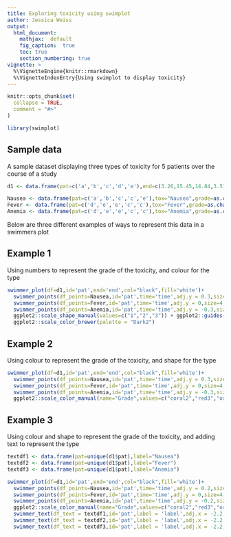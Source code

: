 ---
title: Exploring toxicity using swimplot
author: Jessica Weiss
output:
  html_document:
    mathjax:  default
    fig_caption:  true
    toc: true
    section_numbering: true
vignette: >
  %\VignetteEngine{knitr::rmarkdown}
  %\VignetteIndexEntry{Using swimplot to display toxicity}
---

```{r, include = FALSE}
knitr::opts_chunk$set(
  collapse = TRUE,
  comment = "#>"
)
```

```{r setup}
library(swimplot)
```

## Sample data

 A sample dataset displaying three types of toxicity for 5 patients over the course of a study
```{r, echo = TRUE,fig.align='centre'}
d1 <- data.frame(pat=c('a','b','c','d','e'),end=c(3.26,15.45,14.84,3.51,7.44))

Nausea <- data.frame(pat=c('a','b','c','c','e'),tox="Nausea",grade=as.character(c(1,3,2,2,3)),time=c(2,1,8,10,1.5))
Fever <- data.frame(pat=c('d','e','e','c','c'),tox="Fever",grade=as.character(c(1,2,2,1,2)), time=c(1.5,3,6,2,6.5))
Anemia <- data.frame(pat=c('d','e','e','c','c'),tox="Anemia",grade=as.character(c(1,1,2,1,3)), time=c(1.5,3,5,2,6))

```

Below are three different examples of ways to represent this data in a swimmers plot

## Example 1

Using numbers to represent the grade of the toxicity, and colour for the type
```{r, echo = TRUE,fig.align='centre'}

swimmer_plot(df=d1,id='pat',end='end',col="black",fill='white')+
  swimmer_points(df_points=Nausea,id='pat',time='time',adj.y = 0.3,size=4,name_shape = 'grade',name_col = 'tox',stroke=3)+
  swimmer_points(df_points=Fever,id='pat',time='time',adj.y = 0,size=4,name_shape = 'grade',name_col = 'tox',stroke=3)+
  swimmer_points(df_points=Anemia,id='pat',time='time',adj.y = -0.3,size=4,name_shape = 'grade',name_col = 'tox',stroke=3)+
  ggplot2::scale_shape_manual(values=c("1","2","3")) + ggplot2::guides(shape=FALSE)+
  ggplot2::scale_color_brewer(palette = "Dark2")
```

## Example 2

Using colour to represent the grade of the toxicity, and shape for the type
```{r, echo = TRUE,fig.align='centre'}

swimmer_plot(df=d1,id='pat',end='end',col="black",fill='white')+
  swimmer_points(df_points=Nausea,id='pat',time='time',adj.y = 0.3,size=4,name_col = 'grade',name_shape = 'tox',stroke=3)+
  swimmer_points(df_points=Fever,id='pat',time='time',adj.y = 0,size=4,name_col = 'grade',name_shape = 'tox',stroke=3)+
  swimmer_points(df_points=Anemia,id='pat',time='time',adj.y = -0.3,size=4,name_col = 'grade',name_shape = 'tox',stroke=3)+ 
  ggplot2::scale_color_manual(name="Grade",values=c("coral2","red3","orangered4"))
```

## Example 3

Using colour and shape to represent the grade of the toxicity, and adding text to represent the type
```{r, echo = TRUE,fig.align='centre'}
textdf1 <- data.frame(pat=unique(d1$pat),label="Nausea")
textdf2 <- data.frame(pat=unique(d1$pat),label="Fever")
textdf3 <- data.frame(pat=unique(d1$pat),label="Anemia")

swimmer_plot(df=d1,id='pat',end='end',col="black",fill='white')+
  swimmer_points(df_points=Nausea,id='pat',time='time',adj.y = 0.2,size=4,name_col = 'grade',name_shape = 'grade',stroke=3)+
  swimmer_points(df_points=Fever,id='pat',time='time',adj.y = 0,size=4,name_col = 'grade',name_shape = 'grade',stroke=3)+
  swimmer_points(df_points=Anemia,id='pat',time='time',adj.y = -0.2,size=4,name_col = 'grade',name_shape = 'grade',stroke=3)+ 
  ggplot2::scale_color_manual(name="Grade",values=c("coral2","red3","orangered4")) + ggplot2::labs(shape="Grade")+
  swimmer_text(df_text = textdf1,id='pat',label = 'label',adj.x = -2.2,adj.y = 0.2)+
  swimmer_text(df_text = textdf2,id='pat',label = 'label',adj.x = -2.2,adj.y = 0)+
  swimmer_text(df_text = textdf3,id='pat',label = 'label',adj.x = -2.2,adj.y = -0.2)
```


